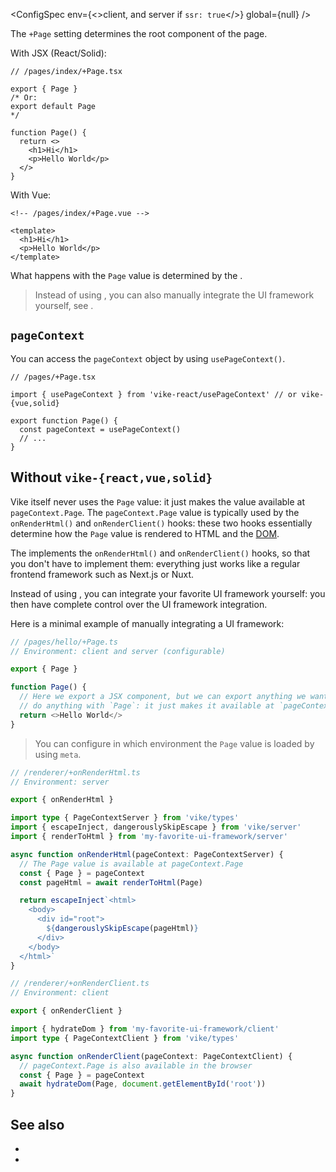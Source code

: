 
<ConfigSpec
  env={<>client, and server if <Link href="/ssr"><code>ssr: true</code></Link></>}
  global={null}
/>

The `+Page` setting determines the root component of the page.

With JSX (React/Solid):

```tsx
// /pages/index/+Page.tsx

export { Page }
/* Or:
export default Page
*/

function Page() {
  return <>
    <h1>Hi</h1>
    <p>Hello World</p>
  </>
}
```

With Vue:
```vue
<!-- /pages/index/+Page.vue -->

<template>
  <h1>Hi</h1>
  <p>Hello World</p>
</template>
```

What happens with the `Page` value is determined by the <UiFrameworkExtension />.

> Instead of using <UiFrameworkExtension name noLink />, you can also manually integrate the <Link href="/ui-frameworks">UI framework</Link> yourself, see <Link href="#without-vike-react-vue-solid" />.



## `pageContext`

You can access <Link href="/pageContext">the `pageContext` object</Link> by using <Link href="/usePageContext">`usePageContext()`</Link>.

```tsx
// /pages/+Page.tsx

import { usePageContext } from 'vike-react/usePageContext' // or vike-{vue,solid}

export function Page() {
  const pageContext = usePageContext()
  // ...
}
```


## Without `vike-{react,vue,solid}`

Vike itself never uses the `Page` value: it just makes the value available at `pageContext.Page`.
The `pageContext.Page` value is typically used by the <Link href="/onRenderHtml">`onRenderHtml()`</Link> and <Link href="/onRenderClient">`onRenderClient()`</Link> hooks: these two hooks essentially determine how the `Page` value is rendered to HTML and the [DOM](https://developer.mozilla.org/en-US/docs/Web/API/Document_Object_Model).

The <UiFrameworkExtension /> implements the `onRenderHtml()` and `onRenderClient()` hooks, so that you don't have to implement them: everything just works like a regular frontend framework such as Next.js or Nuxt.

Instead of using <UiFrameworkExtension name noLink />, you can integrate your favorite UI framework yourself: you then have complete control over the UI framework integration.

Here is a minimal example of manually integrating a UI framework:

```ts
// /pages/hello/+Page.ts
// Environment: client and server (configurable)

export { Page }

function Page() {
  // Here we export a JSX component, but we can export anything we want since Vike doesn't
  // do anything with `Page`: it just makes it available at `pageContext.Page`.
  return <>Hello World</>
}
```

> You can configure in which environment the `Page` value is loaded by using <Link href="/meta">`meta`</Link>.

```ts
// /renderer/+onRenderHtml.ts
// Environment: server

export { onRenderHtml }

import type { PageContextServer } from 'vike/types'
import { escapeInject, dangerouslySkipEscape } from 'vike/server'
import { renderToHtml } from 'my-favorite-ui-framework/server'

async function onRenderHtml(pageContext: PageContextServer) {
  // The Page value is available at pageContext.Page
  const { Page } = pageContext
  const pageHtml = await renderToHtml(Page)

  return escapeInject`<html>
    <body>
      <div id="root">
        ${dangerouslySkipEscape(pageHtml)}
      </div>
    </body>
  </html>`
}
```

```ts
// /renderer/+onRenderClient.ts
// Environment: client

export { onRenderClient }

import { hydrateDom } from 'my-favorite-ui-framework/client'
import type { PageContextClient } from 'vike/types'

async function onRenderClient(pageContext: PageContextClient) {
  // pageContext.Page is also available in the browser
  const { Page } = pageContext
  await hydrateDom(Page, document.getElementById('root'))
}
```


## See also

- <Link href="/Layout" />
- <Link href="/Wrapper" />
